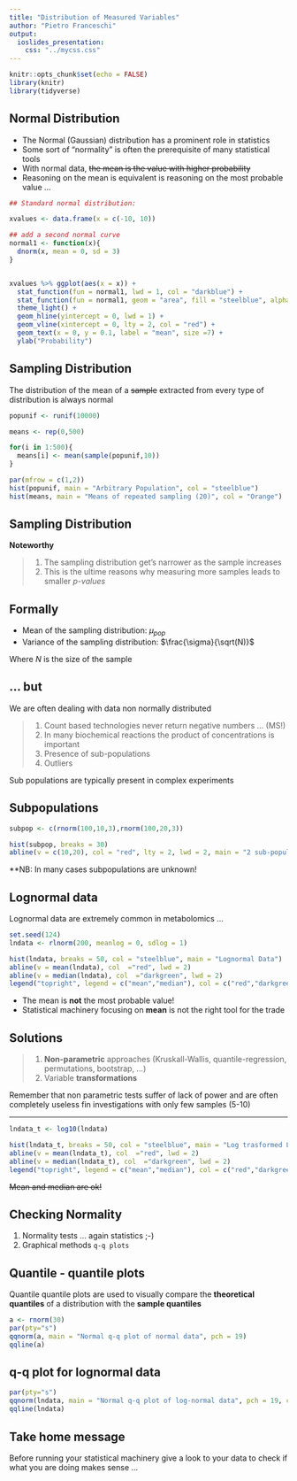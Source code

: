 ```yaml
---
title: "Distribution of Measured Variables"
author: "Pietro Franceschi"
output: 
  ioslides_presentation:
    css: "../mycss.css"
---
```


```r
knitr::opts_chunk$set(echo = FALSE)
library(knitr)
library(tidyverse)
```



## Normal Distribution {#notes .smaller}

- The Normal (Gaussian) distribution has a prominent role in statistics
- Some sort of "normality" is often the prerequisite of many statistical tools
- With normal data, ~~the mean is the value with higher probability~~
- Reasoning on the mean is equivalent is reasoning on the most probable value ...

```r
## Standard normal distribution:

xvalues <- data.frame(x = c(-10, 10))

## add a second normal curve
normal1 <- function(x){
  dnorm(x, mean = 0, sd = 3)
}


xvalues %>% ggplot(aes(x = x)) + 
  stat_function(fun = normal1, lwd = 1, col = "darkblue") + 
  stat_function(fun = normal1, geom = "area", fill = "steelblue", alpha = 0.5) +
  theme_light() + 
  geom_hline(yintercept = 0, lwd = 1) + 
  geom_vline(xintercept = 0, lty = 2, col = "red") + 
  geom_text(x = 0, y = 0.1, label = "mean", size =7) + 
  ylab("Probability")


```

## Sampling Distribution

The distribution of the mean of a ~~sample~~ extracted from every type of distribution is always normal

```r
popunif <- runif(10000)

means <- rep(0,500)

for(i in 1:500){
  means[i] <- mean(sample(popunif,10))
}

par(mfrow = c(1,2))
hist(popunif, main = "Arbitrary Population", col = "steelblue")
hist(means, main = "Means of repeated sampling (20)", col = "Orange")

```

## Sampling Distribution {#highlights}

**Noteworthy**

> 1. The sampling distribution get's narrower as the sample increases 
> 2. This is the ultime reasons why measuring more samples leads to smaller _p-values_


## Formally

- Mean of the sampling distribution: $\mu_{pop}$  
- Variance of the sampling distribution: $\frac{\sigma}{\sqrt(N)}$  


Where $N$ is the size of the sample


## ... but {.build}

We are often dealing with data non normally distributed

>1. Count based technologies never return negative numbers ... (MS!)
>2. In many biochemical reactions the product of concentrations is important  
>3. Presence of sub-populations
>4. Outliers

Sub populations are typically present in complex experiments

## Subpopulations

```r
subpop <- c(rnorm(100,10,3),rnorm(100,20,3))

hist(subpop, breaks = 30)
abline(v = c(10,20), col = "red", lty = 2, lwd = 2, main = "2 sub-populations")
```

**NB: In many cases subpopulations are unknown!


## Lognormal data {.smaller}

Lognormal data are extremely common in metabolomics ...

```r
set.seed(124)
lndata <- rlnorm(200, meanlog = 0, sdlog = 1)

hist(lndata, breaks = 50, col = "steelblue", main = "Lognormal Data")
abline(v = mean(lndata), col  ="red", lwd = 2)
abline(v = median(lndata), col  ="darkgreen", lwd = 2)
legend("topright", legend = c("mean","median"), col = c("red","darkgreen"), lwd = 1, box.lwd = 0)
```

- The mean is **not** the most probable value!
- Statistical machinery focusing on **mean** is not the right tool for the trade

## Solutions

> 1. **Non-parametric** approaches (Kruskall-Wallis, quantile-regression, permutations, bootstrap, ...)
> 2. Variable **transformations** 


Remember that non parametric tests suffer of lack of power and are often completely useless fin investigations with only few samples (5-10)

---


```r
lndata_t <- log10(lndata)

hist(lndata_t, breaks = 50, col = "steelblue", main = "Log trasformed Lognormal Data")
abline(v = mean(lndata_t), col  ="red", lwd = 2)
abline(v = median(lndata_t), col  ="darkgreen", lwd = 2)
legend("topright", legend = c("mean","median"), col = c("red","darkgreen"), lwd = 1, box.lwd = 0)
```

~~Mean and median are ok!~~


## Checking Normality

1. Normality tests ... again statistics ;-)
2. Graphical methods `q-q plots`

## Quantile - quantile plots

Quantile quantile plots are used to visually compare the **theoretical quantiles** of a distribution with the **sample quantiles** 

```r
a <- rnorm(30)
par(pty="s")
qqnorm(a, main = "Normal q-q plot of normal data", pch = 19)
qqline(a)
```

## q-q plot for lognormal data

```r
par(pty="s")
qqnorm(lndata, main = "Normal q-q plot of log-normal data", pch = 19, col = "#984ea380")
qqline(lndata)

```
 

## Take home message {#highlights}

Before running your statistical machinery give a look to your data to check if what you are doing makes sense ...